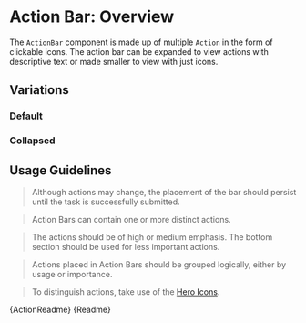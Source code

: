 
<Meta title="Collections/Action Bar/Overview" />

# Action Bar: Overview

The `ActionBar` component is made up of multiple `Action` in the form of clickable icons. The action bar can be expanded to view actions with descriptive text or made smaller to view with just icons.

## Variations

### Default

<Canvas withSource="auto">
  <Story id="collections-action-bar-stories--default-story"></Story>
</Canvas>

### Collapsed

<Canvas withSource="auto">
  <Story id="collections-action-bar-stories--collapsed"></Story>
</Canvas>

## Usage Guidelines

> Although actions may change, the placement of the bar should persist until the task is successfully submitted.

> Action Bars can contain one or more distinct actions.

> The actions should be of high or medium emphasis. The bottom section should be used for less important actions.

> Actions placed in Action Bars should be grouped logically, either by usage or importance.

> To distinguish actions, take use of the [Hero Icons](?path=/story/components-hero-icons-overview--page).

<Description>{ActionReadme}</Description>
<Description>{Readme}</Description>
